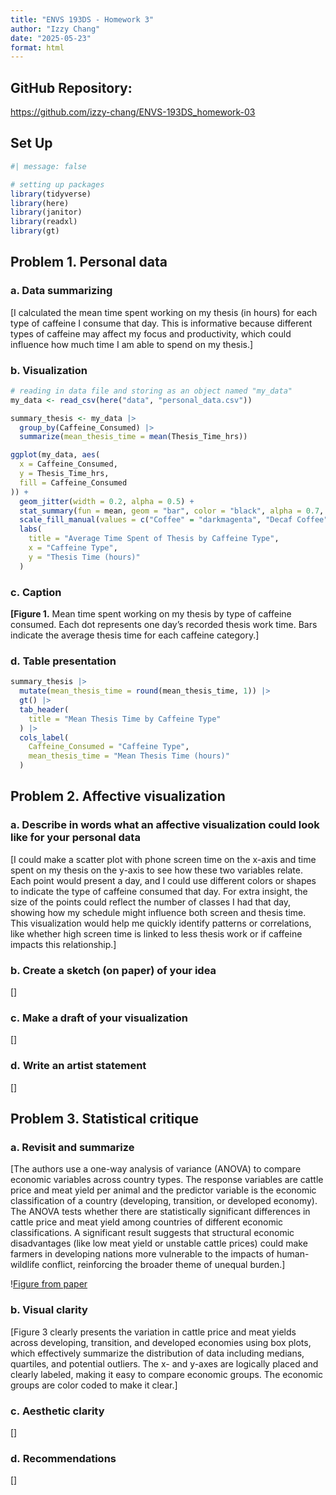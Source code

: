 ```yaml
---
title: "ENVS 193DS - Homework 3"
author: "Izzy Chang"
date: "2025-05-23"
format: html
---
```


## GitHub Repository:

<https://github.com/izzy-chang/ENVS-193DS_homework-03>

## Set Up

```r
#| message: false

# setting up packages
library(tidyverse)
library(here)
library(janitor)
library(readxl)
library(gt)
```

## Problem 1. Personal data

### a. Data summarizing

\[I calculated the mean time spent working on my thesis (in hours) for each type of caffeine I consume that day. This is informative because different types of caffeine may affect my focus and productivity, which could influence how much time I am able to spend on my thesis.\]

### b. Visualization

```r

# reading in data file and storing as an object named "my_data"
my_data <- read_csv(here("data", "personal_data.csv")) 

summary_thesis <- my_data |> 
  group_by(Caffeine_Consumed) |> 
  summarize(mean_thesis_time = mean(Thesis_Time_hrs))

ggplot(my_data, aes(
  x = Caffeine_Consumed,
  y = Thesis_Time_hrs,
  fill = Caffeine_Consumed
)) + 
  geom_jitter(width = 0.2, alpha = 0.5) + 
  stat_summary(fun = mean, geom = "bar", color = "black", alpha = 0.7, width = 0.6) + 
  scale_fill_manual(values = c("Coffee" = "darkmagenta", "Decaf Coffee" = "darkorange", "Matcha" = "darkgreen", "None" = "darkblue")) + 
  labs(
    title = "Average Time Spent of Thesis by Caffeine Type",
    x = "Caffeine Type",
    y = "Thesis Time (hours)"
  )
```

### c. Caption

**\[Figure 1.** Mean time spent working on my thesis by type of caffeine consumed. Each dot represents one day's recorded thesis work time. Bars indicate the average thesis time for each caffeine category.\]

### d. Table presentation

```r
summary_thesis |> 
  mutate(mean_thesis_time = round(mean_thesis_time, 1)) |> 
  gt() |> 
  tab_header(
    title = "Mean Thesis Time by Caffeine Type"
  ) |> 
  cols_label(
    Caffeine_Consumed = "Caffeine Type",
    mean_thesis_time = "Mean Thesis Time (hours)"
  )
```

## Problem 2. Affective visualization

### a. Describe in words what an affective visualization could look like for your personal data

\[I could make a scatter plot with phone screen time on the x-axis and time spent on my thesis on the y-axis to see how these two variables relate. Each point would present a day, and I could use different colors or shapes to indicate the type of caffeine consumed that day. For extra insight, the size of the points could reflect the number of classes I had that day, showing how my schedule might influence both screen and thesis time. This visualization would help me quickly identify patterns or correlations, like whether high screen time is linked to less thesis work or if caffeine impacts this relationship.\]

### b. Create a sketch (on paper) of your idea

\[\]

### c. Make a draft of your visualization

\[\]

### d. Write an artist statement

\[\]

## Problem 3. Statistical critique

### a. Revisit and summarize

\[The authors use a one-way analysis of variance (ANOVA) to compare economic variables across country types. The response variables are cattle price and meat yield per animal and the predictor variable is the economic classification of a country (developing, transition, or developed economy). The ANOVA tests whether there are statistically significant differences in cattle price and meat yield among countries of different economic classifications. A significant result suggests that structural economic disadvantages (like low meat yield or unstable cattle prices) could make farmers in developing nations more vulnerable to the impacts of human-wildlife conflict, reinforcing the broader theme of unequal burden.\]

\![Figure from paper](/data/paper_figure.png)

### b. Visual clarity

\[Figure 3 clearly presents the variation in cattle price and meat yields across developing, transition, and developed economies using box plots, which effectively summarize the distribution of data including medians, quartiles, and potential outliers. The x- and y-axes are logically placed and clearly labeled, making it easy to compare economic groups. The economic groups are color coded to make it clear.\]

### c. Aesthetic clarity

\[\]

### d. Recommendations

\[\]
